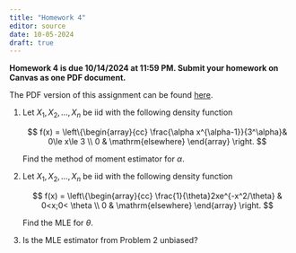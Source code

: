 ```yaml
---
title: "Homework 4"
editor: source
date: 10-05-2024
draft: true
---
```


**Homework 4 is due 10/14/2024 at 11:59 PM. Submit your homework on Canvas as one PDF document.**

The PDF version of this assignment can be found [here](hw4.pdf).

1.  Let $X_1, X_2, \ldots, X_n$ be iid with the following density function

    $$
    f(x) = \left\{\begin{array}{cc}
    \frac{\alpha x^{\alpha-1}}{3^\alpha}& 0\le x\le 3 \\
    0 & \mathrm{elsewhere}
    \end{array}
    \right.
    $$

    Find the method of moment estimator for $\alpha$.

2.  Let $X_1, X_2, \ldots, X_n$ be iid with the following density function

    $$
    f(x) = \left\{\begin{array}{cc}
    \frac{1}{\theta}2xe^{-x^2/\theta} & 0<x;0< \theta \\
    0 & \mathrm{elsewhere}
    \end{array}
    \right.
    $$

    Find the MLE for $\theta$.

3.  Is the MLE estimator from Problem 2 unbiased?
